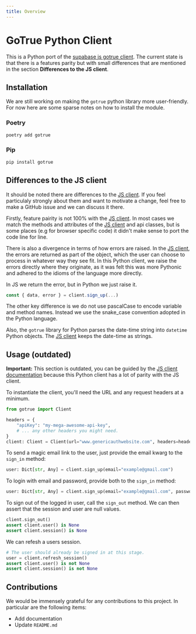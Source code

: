 ```yaml
---
title: Overview
---
```


# GoTrue Python Client

This is a Python port of the [supabase js gotrue client](https://github.com/supabase/gotrue-js). The current state is that there is a features parity but with small differences that are mentioned in the section **Differences to the JS client**.

## Installation

We are still working on making the `gotrue` python library more user-friendly. For now here are some sparse notes on how to install the module.

### Poetry

```bash
poetry add gotrue
```

### Pip

```bash
pip install gotrue
```

## Differences to the JS client

It should be noted there are differences to the [JS client](https://github.com/supabase/gotrue-js). If you feel particulaly strongly about them and want to motivate a change, feel free to make a GitHub issue and we can discuss it there.

Firstly, feature pairity is not 100% with the [JS client](https://github.com/supabase/gotrue-js). In most cases we match the methods and attributes of the [JS client](https://github.com/supabase/gotrue-js) and api classes, but is some places (e.g for browser specific code) it didn't make sense to port the code line for line.

There is also a divergence in terms of how errors are raised. In the [JS client](https://github.com/supabase/gotrue-js), the errors are returned as part of the object, which the user can choose to process in whatever way they see fit. In this Python client, we raise the errors directly where they originate, as it was felt this was more Pythonic and adhered to the idioms of the language more directly.

In JS we return the error, but in Python we just raise it.

```js
const { data, error } = client.sign_up(...)
```

The other key difference is we do not use pascalCase to encode variable and method names. Instead we use the snake_case convention adopted in the Python language.

Also, the `gotrue` library for Python parses the date-time string into `datetime` Python objects. The [JS client](https://github.com/supabase/gotrue-js) keeps the date-time as strings.

## Usage **(outdated)**

**Important:** This section is outdated, you can be guided by the [JS client documentation](https://supabase.github.io/gotrue-js) because this Python client has a lot of parity with the JS client.

To instantiate the client, you'll need the URL and any request headers at a minimum.

```python
from gotrue import Client

headers = {
    "apiKey": "my-mega-awesome-api-key",
    # ... any other headers you might need.
}
client: Client = Client(url="www.genericauthwebsite.com", headers=headers)
```

To send a magic email link to the user, just provide the email kwarg to the `sign_in` method:

```python
user: Dict[str, Any] = client.sign_up(email="example@gmail.com")
```

To login with email and password, provide both to the `sign_in` method:

```python
user: Dict[str, Any] = client.sign_up(email="example@gmail.com", password="*********")
```

To sign out of the logged in user, call the `sign_out` method. We can then assert that the session and user are null values.

```python
client.sign_out()
assert client.user() is None
assert client.session() is None
```

We can refesh a users session.

```python
# The user should already be signed in at this stage.
user = client.refresh_session()
assert client.user() is not None
assert client.session() is not None
```

## Contributions

We would be immensely grateful for any contributions to this project. In particular are the following items:

- Add documentation
- Update `README.md`
